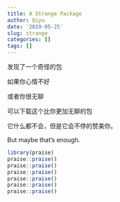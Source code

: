 ```yaml
---
title: A Strange Package
author: Qiyu
date: '2019-05-25'
slug: strange
categories: []
tags: []
---
```

发现了一个奇怪的包

如果你心情不好

或者你很无聊

可以下载这个比你更加无聊的包

它什么都不会，但是它会不停的赞美你。

But maybe that's enough.

```r
library(praise)
praise::praise()
praise::praise()
praise::praise()
praise::praise()
praise::praise()
praise::praise()
```

